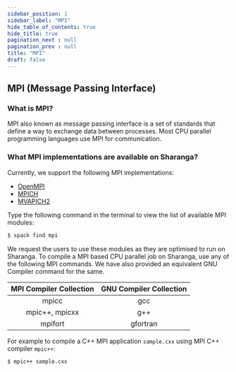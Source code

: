 ```yaml
---
sidebar_position: 1
sidebar_label: "MPI"
hide_table_of_contents: true
hide_title: true
pagination_next : null
pagination_prev : null
title: "MPI"
draft: false
---
```


## MPI (Message Passing Interface)

### What is MPI?

MPI also known as message passing interface is a set of standards that define a way to exchange data between processes. Most CPU parallel programming languages use MPI for communication.

### What MPI implementations are available on Sharanga?
Currently, we support the following MPI implementations:

- [OpenMPI](https://www.open-mpi.org/)
- [MPICH](https://www.mpich.org/)
- [MVAPICH2](https://mvapich.cse.ohio-state.edu/)

Type the following command in the terminal to view the list of available MPI modules:

```bash
$ spack find mpi
```

We request the users to use these modules as they are optimised to run on Sharanga. To compile a MPI based CPU parallel job on Sharanga, use any of the following MPI commands. We have also provided an equivalent GNU Compiler command for the same.

<div class="content-center">

| MPI Compiler Collection | GNU Compiler Collection |
|:-----------------------:|:-----------------------:|
|          mpicc          |           gcc           |
|      mpic++, mpicxx     |           g++           |
|         mpifort         |         gfortran        |

</div>

For example to compile a C++ MPI application `sample.cxx` using MPI C++ compiler `mpic++`:

```bash
$ mpic++ sample.cxx
```